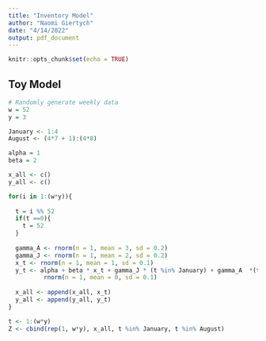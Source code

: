 ```yaml
---
title: "Inventory Model"
author: "Naomi Giertych"
date: "4/14/2022"
output: pdf_document
---
```


```r
knitr::opts_chunk$set(echo = TRUE)
```

## Toy Model

```r
# Randomly generate weekly data
w = 52
y = 3

January <- 1:4
August <- (4*7 + 1):(4*8)

alpha = 1
beta = 2

x_all <- c()
y_all <- c()

for(i in 1:(w*y)){
  
  t = i %% 52
  if(t ==0){
    t = 52
  }
  
  gamma_A <- rnorm(n = 1, mean = 3, sd = 0.2)
  gamma_J <- rnorm(n = 1, mean = 2, sd = 0.2)
  x_t <- rnorm(n = 1, mean = 1, sd = 0.1)
  y_t <- alpha + beta * x_t + gamma_J * (t %in% January) + gamma_A  *(t %in% August) + 
          rnorm(n = 1, mean = 0, sd = 0.1)
  
  x_all <- append(x_all, x_t)
  y_all <- append(y_all, y_t)
}

t <- 1:(w*y)
Z <- cbind(rep(1, w*y), x_all, t %in% January, t %in% August)

````
